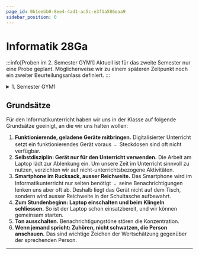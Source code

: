 ```yaml
---
page_id: 0b1eebb0-8ee4-4ad1-ac5c-e3f1a586eaa9
sidebar_position: 0
---
```




# Informatik 28Ga
:::info[Proben im 2. Semester GYM1]
Aktuell ist für das zweite Semester nur eine Probe geplant. Möglicherweise wir zu einem späteren Zeitpunkt noch ein zweiter Beurteilungsanlass definiert.
:::
<Semesterplan termine={termine_fs25} />

<details>
    <summary>1. Semester GYM1</summary>
    <Semesterplan einzellektion={einzellektion} praktikum={praktikum} />
</details>

<Directory name='Notizen' id='b3cff434-03cf-4b3c-a676-9168380d5b24' />

## Grundsätze
Für den Informatikunterricht haben wir uns in der Klasse auf folgende Grundsätze geeinigt, an die wir uns halten wollen:
1. **Funktionierende, geladene Geräte mitbringen.** Digitalisierter Unterricht setzt ein funktionierendes Gerät voraus ﹣ Steckdosen sind oft nicht verfügbar.
2. **Selbstdisziplin: Gerät nur für den Unterricht verwenden.** Die Arbeit am Laptop lädt zur Ablenkung ein. Um unsere Zeit im Unterricht sinnvoll zu nutzen, verzichten wir auf nicht-unterrichtsbezogene Aktivitäten.
3. **Smartphone im Rucksack, ausser Reichweite.** Das Smartphone wird im Informatikunterricht nur selten benötigt ﹣ seine Benachrichtigungen lenken uns aber oft ab. Deshalb liegt das Gerät nicht auf dem Tisch, sondern wird ausser Reichweite in der Schultasche aufbewahrt.
4. **Zum Stundenbeginn: Laptop einschalten und beim Klingeln schliessen.** So ist der Laptop schon einsatzbereit, und wir können gemeinsam starten.
5. **Ton ausschalten.** Benachrichtigungstöne stören die Konzentration.
6. **Wenn jemand spricht: Zuhören, nicht schwatzen, die Person anschauen.** Das sind wichtige Zeichen der Wertschätzung gegenüber der sprechenden Person.

---
